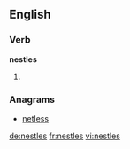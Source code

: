 ==English==

===Verb===
'''nestles'''

# {{third-person singular of|nestle}}

===Anagrams===
* [[netless#English|netless]]

[[de:nestles]]
[[fr:nestles]]
[[vi:nestles]]